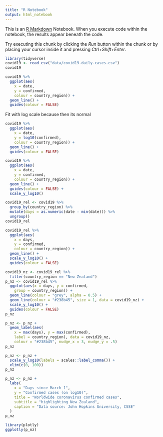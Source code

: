 ---
title: "R Notebook"
output: html_notebook
---

This is an [R Markdown](http://rmarkdown.rstudio.com) Notebook. When you execute code within the notebook, the results appear beneath the code. 

Try executing this chunk by clicking the *Run* button within the chunk or by placing your cursor inside it and pressing *Ctrl+Shift+Enter*. 

```{r read}
library(tidyverse)
covid19 <- read_csv("data/covid19-daily-cases.csv")
covid19
```

```{r graph}
covid19 %>% 
  ggplot(aes(
    x = date, 
    y = confirmed, 
    colour = country_region)) +
  geom_line() +
  guides(colour = FALSE)
```


Fit with log scale because then its normal

```{r graph log}
covid19 %>% 
  ggplot(aes(
    x = date, 
    y = log10(confirmed),
    colour = country_region)) +
  geom_line() +
  guides(colour = FALSE)
```

```{r graph log scale}
covid19 %>% 
  ggplot(aes(
    x = date, 
    y = confirmed, 
    colour = country_region)) +
  geom_line() +
  guides(colour = FALSE) +
  scale_y_log10()
```

```{r region}
covid19_rel <- covid19 %>% 
  group_by(country_region) %>% 
  mutate(days = as.numeric(date - min(date))) %>% 
  ungroup()
covid19_rel
```

```{r region graph}
covid19_rel %>% 
  ggplot(aes(
    x = days,
    y = confirmed, 
    colour = country_region)) +
  geom_line() +
  scale_y_log10() +
  guides(colour = FALSE)
```
```{r nz}
covid19_nz <- covid19_rel %>% 
  filter(country_region == "New Zealand")
p_nz <- covid19_rel %>% 
  ggplot(aes(x = days, y = confirmed, 
    group = country_region)) +
  geom_line(colour = "grey", alpha = 0.5) +
  geom_line(colour = "#238b45", size = 1, data = covid19_nz) +
  scale_y_log10() +
  guides(colour = FALSE)
p_nz
```

```{r graph nz}
p_nz <- p_nz +
  geom_label(aes(
    x = max(days), y = max(confirmed),
    label = country_region), data = covid19_nz,
    colour = "#238b45", nudge_x = 3, nudge_y = .5)
p_nz
```
```{r graph nz scale}
p_nz <- p_nz +
  scale_y_log10(labels = scales::label_comma()) +
  xlim(c(0, 100))
p_nz
```

```{r graph nz scale labels}
p_nz <- p_nz +
  labs(
    x = "Days since March 1",
    y = "Confirmed cases (on log10)",
    title = "Worldwide coronavirus confirmed cases",
    subtitle = "highlighting New Zealand",
    caption = "Data source: John Hopkins University, CSSE"
  )
p_nz
```

```{r interactive}
library(plotly)
ggplotly(p_nz)
```
